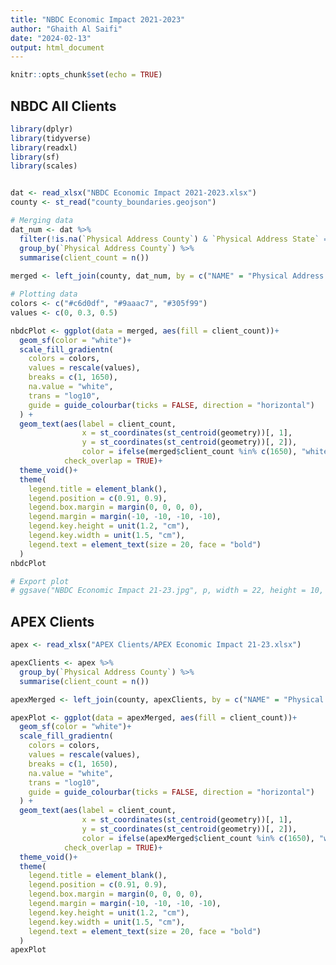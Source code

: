 ---
title: "NBDC Economic Impact 2021-2023"
author: "Ghaith Al Saifi"
date: "2024-02-13"
output: html_document
---

```{r setup, include=FALSE}
knitr::opts_chunk$set(echo = TRUE)
```

## NBDC All Clients

```{r}
library(dplyr)
library(tidyverse)
library(readxl)
library(sf)
library(scales)


dat <- read_xlsx("NBDC Economic Impact 2021-2023.xlsx")
county <- st_read("county_boundaries.geojson")
```


```{r}
# Merging data
dat_num <- dat %>%
  filter(!is.na(`Physical Address County`) & `Physical Address State` == "Nebraska") %>%
  group_by(`Physical Address County`) %>%
  summarise(client_count = n())
  
merged <- left_join(county, dat_num, by = c("NAME" = "Physical Address County"))
```


```{r}
# Plotting data
colors <- c("#c6d0df", "#9aaac7", "#305f99")
values <- c(0, 0.3, 0.5)

nbdcPlot <- ggplot(data = merged, aes(fill = client_count))+
  geom_sf(color = "white")+ 
  scale_fill_gradientn(
    colors = colors,
    values = rescale(values),
    breaks = c(1, 1650), 
    na.value = "white",
    trans = "log10",
    guide = guide_colourbar(ticks = FALSE, direction = "horizontal")
  ) +
  geom_text(aes(label = client_count,
                x = st_coordinates(st_centroid(geometry))[, 1],
                y = st_coordinates(st_centroid(geometry))[, 2]), 
                color = ifelse(merged$client_count %in% c(1650), "white", "black"), size = 6.3,
            check_overlap = TRUE)+
  theme_void()+
  theme(
    legend.title = element_blank(),
    legend.position = c(0.91, 0.9),
    legend.box.margin = margin(0, 0, 0, 0),
    legend.margin = margin(-10, -10, -10, -10),  
    legend.key.height = unit(1.2, "cm"),
    legend.key.width = unit(1.5, "cm"),
    legend.text = element_text(size = 20, face = "bold")
  )
nbdcPlot
```

```{r}
# Export plot
# ggsave("NBDC Economic Impact 21-23.jpg", p, width = 22, height = 10, units = "in", dpi = 1500)
```

## APEX Clients
```{r}
apex <- read_xlsx("APEX Clients/APEX Economic Impact 21-23.xlsx")

apexClients <- apex %>%
  group_by(`Physical Address County`) %>%
  summarise(client_count = n())

apexMerged <- left_join(county, apexClients, by = c("NAME" = "Physical Address County"))
```


```{r}
apexPlot <- ggplot(data = apexMerged, aes(fill = client_count))+
  geom_sf(color = "white")+ 
  scale_fill_gradientn(
    colors = colors,
    values = rescale(values),
    breaks = c(1, 1650), 
    na.value = "white",
    trans = "log10",
    guide = guide_colourbar(ticks = FALSE, direction = "horizontal")
  ) +
  geom_text(aes(label = client_count,
                x = st_coordinates(st_centroid(geometry))[, 1],
                y = st_coordinates(st_centroid(geometry))[, 2]), 
                color = ifelse(apexMerged$client_count %in% c(1650), "white", "black"), size = 6.3,
            check_overlap = TRUE)+
  theme_void()+
  theme(
    legend.title = element_blank(),
    legend.position = c(0.91, 0.9),
    legend.box.margin = margin(0, 0, 0, 0),
    legend.margin = margin(-10, -10, -10, -10),  
    legend.key.height = unit(1.2, "cm"),
    legend.key.width = unit(1.5, "cm"),
    legend.text = element_text(size = 20, face = "bold")
  )
apexPlot
```

